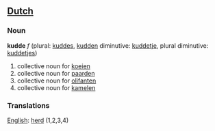 ==[[Dutch]]==
=== Noun ===

'''kudde''' ''f'' (plural: [[kuddes]], [[kudden]] diminutive: [[kuddetje]], plural diminutive: [[kuddetjes]])

#collective noun for [[koe]]ien
#collective noun for [[paard]]en
#collective noun for [[olifant]]en
#collective noun for [[kameel|kamelen]]

=== Translations ===
[[English]]: [[herd]] (1,2,3,4)